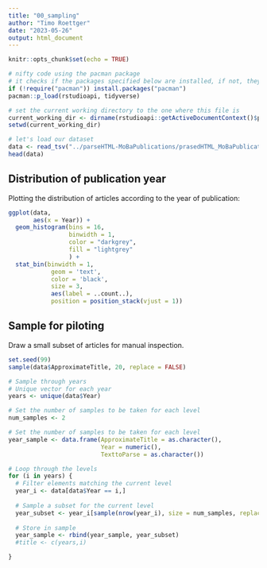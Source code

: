 ```yaml
---
title: "00_sampling"
author: "Timo Roettger"
date: "2023-05-26"
output: html_document
---
```


```r
knitr::opts_chunk$set(echo = TRUE)
```

```r

# nifty code using the pacman package
# it checks if the packages specified below are installed, if not, they will be installed, if yes, they will be loaded
if (!require("pacman")) install.packages("pacman")
pacman::p_load(rstudioapi, tidyverse)

# set the current working directory to the one where this file is
current_working_dir <- dirname(rstudioapi::getActiveDocumentContext()$path)
setwd(current_working_dir)

# let's load our dataset
data <- read_tsv("../parseHTML-MoBaPublications/prasedHTML_MoBaPublications.csv")
head(data)

```

## Distribution of publication year
Plotting the distribution of articles according to the year of publication:

```r

ggplot(data,
       aes(x = Year)) + 
  geom_histogram(bins = 16,
                 binwidth = 1,
                 color = "darkgrey",
                 fill = "lightgrey"
                 ) +
  stat_bin(binwidth = 1, 
            geom = 'text', 
            color = 'black', 
            size = 3,
            aes(label = ..count..),
            position = position_stack(vjust = 1))

```

## Sample for piloting
Draw a small subset of articles for manual inspection.

```r

set.seed(99)
sample(data$ApproximateTitle, 20, replace = FALSE)

# Sample through years
# Unique vector for each year
years <- unique(data$Year)

# Set the number of samples to be taken for each level
num_samples <- 2

# Set the number of samples to be taken for each level
year_sample <- data.frame(ApproximateTitle = as.character(),
                          Year = numeric(),
                          TexttoParse = as.character())

# Loop through the levels
for (i in years) {
  # Filter elements matching the current level
  year_i <- data[data$Year == i,]
  
  # Sample a subset for the current level
  year_subset <- year_i[sample(nrow(year_i), size = num_samples, replace = FALSE),]
  
  # Store in sample
  year_sample <- rbind(year_sample, year_subset)
  #title <- c(years,i)

}

```
